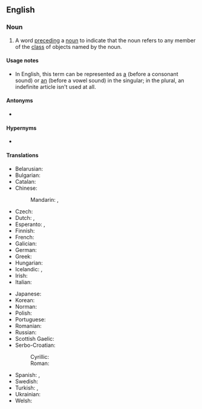 {{also|indefinite-article}}
==English==
{{wikipedia|Article (grammar)}}

===Noun===
{{en-noun}}

# {{lb|en|grammar}} A word [[precede|preceding]] a [[noun]] to indicate that the noun refers to any member of the [[class]] of objects named by the noun.

====Usage notes====
* In English, this term can be represented as [[a]] (before a consonant sound) or [[an]] (before a vowel sound) in the singular; in the plural, an indefinite article isn't used at all.

====Antonyms====
* {{l|en|definite article}}

====Hypernyms====
*

====Translations====
{{trans-top|word preceding a noun to indicate any member of the class of objects}}
* Belarusian: {{t|be|нявы́значаны арты́кль|m}}
* Bulgarian: {{t|bg|неопредели́телен член|m}}
* Catalan: {{t|ca|article indefinit}}
* Chinese:
*: Mandarin: {{t+|cmn|不定冠詞}}, {{t+|cmn|不定冠词|tr=bùdìng guàncí}}
* Czech: {{t|cs|neurčitý člen|m}}
* Dutch: {{t|nl|lidwoord van onbepaaldheid|n}}, {{t+|nl|onbepaald lidwoord|n}}
* Esperanto: {{t|eo|artikolo nedefinida}}, {{t|eo|nedefinida artikolo}}
* Finnish: {{t+|fi|epämääräinen artikkeli}}
* French: {{t+|fr|article indéfini|m}}
* Galician: {{t|gl|artigo indefinido|m}}
* German: {{t+|de|unbestimmter Artikel|m}}
* Greek: {{t|el|αόριστο άρθρο|n}}
* Hungarian: {{t+|hu|határozatlan névelő}}
* Icelandic: {{t+|is|óákveðinn greinir|m}}, {{t|is|óákv. gr.|m}}
* Irish: {{t|ga|alt éiginnte}}
* Italian: {{t+|it|articolo indeterminativo|m}}
{{trans-mid}}
* Japanese: {{t|ja|不定冠詞|tr=ふていかんし, futei kanshi}}
* Korean: {{t+|ko|부정관사(不定冠詞)}}
* Norman: {{t|nrf|articl'ye îndéfinnie|f}}
* Polish: {{t+|pl|rodzajnik nieokreślony|m}}
* Portuguese: {{t+|pt|artigo indefinido|m}}
* Romanian: {{t+|ro|articol nehotărât|n}}
* Russian: {{t+|ru|неопределённый арти́кль|m}}
* Scottish Gaelic: {{t|gd|alt neo-chinnteach}}
* Serbo-Croatian:
*: Cyrillic: {{t|sh|неодређени члан|m}}
*: Roman: {{t|sh|neodređeni član|m}}
* Spanish: {{t+|es|artículo indefinido|m}}, {{t+|es|artículo indeterminado}}
* Swedish: {{t|sv|obestämd artikel|c}}
* Turkish: {{t|tr|belirsiz harfitarif}}, {{t|tr|belirsiz tanımlık}}
* Ukrainian: {{t|uk|неви́значений арти́кль|m}}
* Welsh: {{t|cy|bannod amhenodol|f}}
{{trans-bottom}}